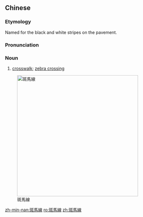{{also|斑马线}}
==Chinese==
{{zh-forms|s=斑马线|type=21|lit=zebra lines}}

===Etymology===
Named for the black and white stripes on the pavement.

===Pronunciation===
{{zh-pron
|m=bānmǎxiàn
|c=baan1 maa5 sin3
|h=pfs=pân-mâ-sien
|mn=pan-má-sòaⁿ/pan-bé-sòaⁿ
|mn-t=bang1 bhê2 suan3
|cat=n
}}

===Noun===
{{zh-noun}}

# [[crosswalk]]; [[zebra crossing]]

[[Image:Intersection 4way overview.jpg|400px|thumb|right|斑馬線]]

[[zh-min-nan:斑馬線]]
[[ro:斑馬線]]
[[zh:斑馬線]]